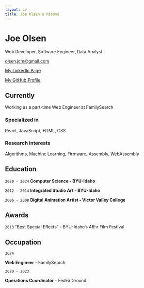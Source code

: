 ```yaml
---
layout: cv
title: Joe Olsen's Résumé
---
```

# Joe Olsen
Web Developer, Software Engineer, Data Analyst

<div id="webaddress">

<a href="olsen.jcm@gmail.com">olsen.jcm@gmail.com</a>

<a href="https://www.linkedin.com/in/joe-olsen/">My LinkedIn Page</a>

<a href="https://joe0lsen.github.io/">My GitHub Profile</a>

</div>


## Currently

Working as a part-time Web Engineer at FamilySearch

### Specialized in

React, JavaScript, HTML, CSS


### Research interests

Algorithms, Machine Learning, Firmware, Assembly, WebAssembly


## Education

`2020 - 2024`
__Computer Science - BYU-Idaho__

`2012 - 2014`
__Integrated Studio Art - BYU-Idaho__

`2006 - 2008`
__Digital Animation Artist - Victor Valley College__


## Awards

`2013`
"Best Special Effects" - BYU-Idaho's 48hr Film Festival


## Occupation

`2024`

__Web Engineer__ - FamilySearch

`2020 - 2023`

__Operations Coordinator__ - FedEx Ground
